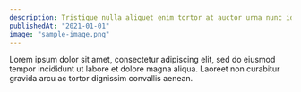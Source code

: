 ```yaml
---
description: Tristique nulla aliquet enim tortor at auctor urna nunc id cursus metus aliquam eleifend mi in nulla posuere sollicitudin aliquam
publishedAt: "2021-01-01"
image: "sample-image.png"
---
```


Lorem ipsum dolor sit amet, consectetur adipiscing elit, sed do eiusmod tempor incididunt ut labore et dolore magna aliqua. Laoreet non curabitur gravida arcu ac tortor dignissim convallis aenean.